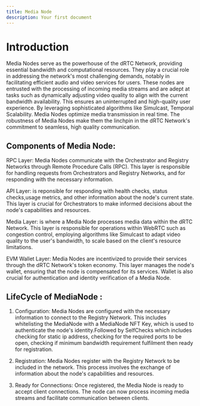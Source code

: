 ```yaml
---
title: Media Node
description: Your first document
---
```


# Introduction

Media Nodes serve as the powerhouse of the dRTC Network, providing essential bandwidth and computational resources. They play a crucial role in addressing the network's most challenging demands, notably in facilitating efficient audio and video services for users. These nodes are entrusted with the processing of incoming media streams and are adept at tasks such as dynamically adjusting video quality to align with the current bandwidth availability. This ensures an uninterrupted and high-quality user experience. By leveraging sophisticated algorithms like Simulcast, Temporal Scalability. Media Nodes optimize media transmission in real time. The robustness of Media Nodes make them the linchpin in the dRTC Network's commitment to seamless, high quality communication.

## Components of Media Node:

RPC Layer: Media Nodes communicate with the Orchestrator and Registry Networks through Remote Procedure Calls (RPC). This layer is responsible for handling requests from Orchestrators and Registry Networks, and for responding with the necessary information.

API Layer: is reponsible for responding with health checks, status checks,usage metrics, and other information about the node's current state. This layer is crucial for Orchestrators to make informed decisions about the node's capabilities and resources.

Media Layer: is where a Media Node processes media data within the dRTC Network. This layer is responsible for operations within WebRTC such as congestion control, employing algorithms like Simulcast to adapt video quality to the user's bandwidth, to scale based on the client's resource limitations.

EVM Wallet Layer: Media Nodes are incentivized to provide their services through the dRTC Network's token economy. This layer manages the node's wallet, ensuring that the node is compensated for its services. Wallet is also crucial for authentication and identity verification of a Media Node.

## LifeCycle of MediaNode :

1. Configuration: Media Nodes are configured with the necessary information to connect to the Registry Network. This includes whitelisting the MediaNode with a MediaNode NFT Key, which is used to authenticate the node's identity.Followed by SelfChecks which includes checking for static ip address, checking for the required ports to be open, checking if minimum bandwidth requirement fulfilment then ready for registration.

2. Registration: Media Nodes register with the Registry Network to be included in the network. This process involves the exchange of information about the node's capabilities and resources.

3. Ready for Connections: Once registered, the Media Node is ready to accept client connections. The node can now process incoming media streams and facilitate communication between clients.


<Cards>
  <Card title="Learn more about RTC" href="/specs/rtc" />
  <Card title="Learn more about Orchestrator" href="/specs/medianode-rpc-orchestrator" />
  <Card title="Learn more about Registry" href="/specs/medianode-rpc-registry" />
</Cards>
